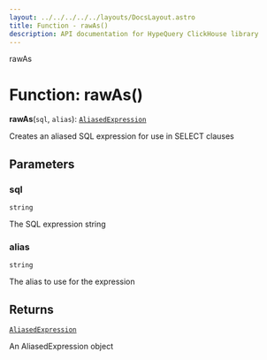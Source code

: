 ```yaml
---
layout: ../../../../../layouts/DocsLayout.astro
title: Function - rawAs()
description: API documentation for HypeQuery ClickHouse library
---
```


rawAs

# Function: rawAs()

**rawAs**(`sql`, `alias`): [`AliasedExpression`](/docs/reference/api/../interfaces/AliasedExpression)

Creates an aliased SQL expression for use in SELECT clauses

## Parameters

### sql

`string`

The SQL expression string

### alias

`string`

The alias to use for the expression

## Returns

[`AliasedExpression`](/docs/reference/api/../interfaces/AliasedExpression)

An AliasedExpression object
